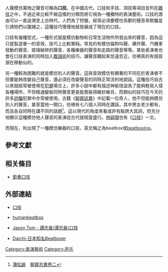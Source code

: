{{中国非物质文化遗产 
|名称 = 口技
|子项 =
|图片 = 
|申报地区或单位 = [[北京市|北京市]][[西城区|西城区]]
|序号 = 1153
|编号项目 =Ⅵ—70
|登录时间 =2011年
|备注 =  
|分类 = 传统体育、游艺与杂技
|省区市 = 北京
}}
人聲模仿萬物之聲音可稱為'''口技'''。在中國古代，口技和手技、頂技等項目並列在[[雜技|雜技]]之中，不過近來比較不做這樣的分類而將它視為一種獨特的表演藝術。口技的源由可以一直追溯至上古時代，人們為了狩獵，經常必須要模仿鳥獸的聲音來欺騙並引誘牠們以獵捕之{{Fact|time=2007-10-31T13:43:43Z}}，這種技巧慢慢地就發展成了現在的口技。

口技有幾種型式，一種形式就是模仿動物和日常生活物件所發出來的聲音，因為這只是製造單一的音效，技巧上比較單純。常見的有模仿貓狗叫聲、爆炸聲、汽機車發動的聲音、玻璃破碎的聲音、各種樂器的聲音和走路的聲音等等。某些表演者也會在口技表演的同時加入[[腹語術|腹語術]]的技巧，讓聲音聽起來忽遠忽近，彷彿真的有個音源在移動似的。

另一種較為困難的就是模仿別人的聲音。這與音效模仿有顯著的不同在於表演者不但要能夠改變自己聲音，還必須在改變聲音的同時正常流利地說話。這種技巧自古以來就經常被使用在[[犯罪|犯罪]]場合上，許多小說中都有描述神偷怪盜為了能夠輕易入侵各種場所，不但精通變裝同時聲音更是能喬裝得維妙維肖，而類似的技巧在今天的許多[[詐騙|詐騙]]犯罪中亦常被使用。古籍《[[聊齋誌異|聊齋誌異]]》中記載一位奇人，他不但能夠模仿別人的聲音，甚至當他一開口，彷彿有七八個人同時在講話，其中男女老少都有，而且各自同時在講不同的話題<ref>[[蒲松齡|蒲松齡]]　[[聊齋志異|聊齋志異]][[s:聊齋志異/第02卷#口技|卷二]]</ref>。這以現代的角度來看或許有點誇大其詞，但充分地顯示這種模仿他人聲音的表演從古代就相當盛行。[[林嗣環|林嗣環]]也有《[[s:口技|口技]]》一文。

而現在，則出現了一種模仿樂器的口技，英文稱之為beatbox或[[節奏口技|beatboxing]]。

==參考文獻==
{{reflist}}

==相关條目==
*[[節奏口技|節奏口技]]

==外部連結==
*{{zh}}[https://web.archive.org/web/20070519101754/http://www.fainfo.com/puton/lang/lang11/lang1136.asp 口技]
*{{en}}[http://humanbeatbox.com/ humanbeatbox]{{Wayback|url=http://humanbeatbox.com/ |date=20080113224744 }}
*{{en}}[http://jasontom.com/ Jason Tom - 譚志豪/谭志豪/口技]{{Wayback|url=http://jasontom.com/ |date=20110902014846 }}
*{{ja}}[http://daichibeat.jp/ Daichi-日本知名Beatboxer]{{Wayback|url=http://daichibeat.jp/ |date=20160203181512 }}

{{老北京城}}
[[Category:表演藝術|Category:表演藝術]]
[[Category:声乐|Category:声乐]]